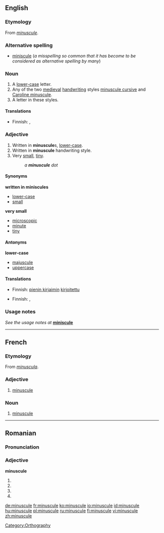 {{wikipedia}}
==English==

===Etymology===
From {{F.}} ''[[#French|minuscule]]''.

===Alternative spelling===
* [[miniscule]] (''a misspelling so common that it has become to be considered as alternative spelling by many'')

===Noun===
{{en-noun}}

#A [[lower-case]] letter.
#Any of the two [[medieval]] [[handwriting]] styles [[minuscule cursive]] and [[Caroline minuscule]].
#A letter in these styles.

====Translations====
{{trans-top|lower-case letter}}
* Finnish: {{t|fi|pieni kirjain}}, {{t|fi|minuskeli}}
{{trans-mid}}
{{trans-bottom}}

{{trans-top|medieval handwriting style}}
{{trans-mid}}
{{trans-bottom}}

{{trans-top|letter in this style}}
{{trans-mid}}
{{trans-bottom}}

===Adjective===
{{en-adj|more}}

# Written in '''minuscule'''s, [[lower-case]].
# Written in '''minuscule''' handwriting style.
# Very [[small]], [[tiny]].
#:''a '''minuscule''' dot''

====Synonyms====
'''written in miniscules'''
*[[lower-case]]
*[[small]]

'''very small'''
*[[microscopic]]
*[[minute]]
*[[tiny]]

====Antonyms====
'''lower-case'''
*[[majuscule]]
*[[uppercase]]

====Translations====
{{trans-top|written in minuscules}}
* Finnish: [[pieni kirjain|pienin kirjaimin]] [[kirjoitettu]]
{{trans-mid}}
{{trans-bottom}}

{{trans-top|written in minuscule handwriting style}}
{{trans-mid}}
{{trans-bottom}}

{{trans-top|very small, tiny}}
* Finnish: {{t|fi|mitätön}}, {{t|fi|olematon}}
{{trans-mid}}
{{trans-bottom}}

===Usage notes===
''See the usage notes at'' '''[[miniscule]]'''

[[Category:Orthography]]

----

==French==

===Etymology===
From {{L.|fr}} ''[[minuscula]]''.

===Adjective===
{{fr-adj|sf=minuscule|pf=minuscule}}

# [[#Adjective|minuscule]]

===Noun===
{{fr-noun|f}}

#[[#Noun|minuscule]]

----

==Romanian==

===Pronunciation===
{{IPA|[mi'nu.sku.le]|lang=ro}}

===Adjective===
'''minuscule'''

# {{ro-form-adj|fp|n|minuscul}}
# {{ro-form-adj|fp|a|minuscul}}
# {{ro-form-adj|np|n|minuscul}}
# {{ro-form-adj|np|a|minuscul}}

[[de:minuscule]]
[[fr:minuscule]]
[[ko:minuscule]]
[[io:minuscule]]
[[id:minuscule]]
[[hu:minuscule]]
[[pl:minuscule]]
[[ru:minuscule]]
[[fi:minuscule]]
[[vi:minuscule]]
[[zh:minuscule]]